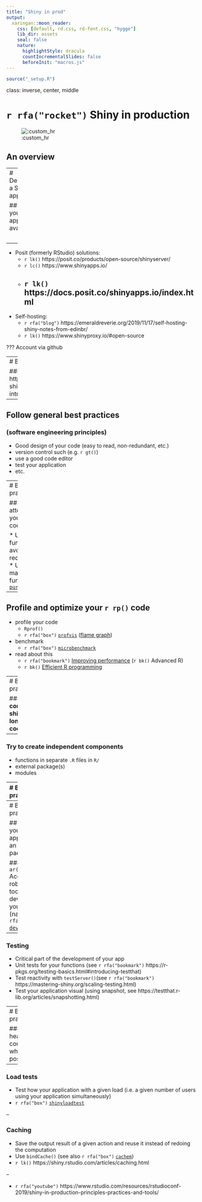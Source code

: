 ```yaml
---
title: "Shiny in prod"
output:
  xaringan::moon_reader:
    css: [default, rd.css, rd-font.css, "hygge"]
    lib_dir: assets
    seal: false
    nature:
      highlightStyle: dracula
      countIncrementalSlides: false
      beforeInit: "macros.js"
---
```


```r
source("_setup.R")
```

class: inverse, center, middle

# `r rfa("rocket")` Shiny in production

![:custom_hr]()

## An overview


---
# Deploying a Shiny app 

## Making your application available 

<br>

--

* Posit (formerly RStudio) solutions:
    * `r lk()` https://posit.co/products/open-source/shinyserver/
    * `r lc()` https://www.shinyapps.io/
    * `r lk()` https://docs.posit.co/shinyapps.io/index.html
--

* Self-hosting:
    - `r rfa("blog")` https://emeraldreverie.org/2019/11/17/self-hosting-shiny-notes-from-edinbr/
    - `r lk()` https://www.shinyproxy.io/#open-source

???
Account via github

---
# Best practices

### `r bk()` https://mastering-shiny.org/scaling-intro.html

--

## Follow general best practices 
### (software engineering principles)

* Good design of your code (easy to read, non-redundant, etc.)
* version control such (e.g. `r gt()`)
* use a good code editor
* test your application
* etc.


---
# Best practices

## Pay attention to your `r rp()` code

* Use functions to avoid redundancy
* Use mapping functions [`purrr`](https://CRAN.R-project.org/package=purrr)

--

## Profile and optimize your `r rp()` code

* profile your code
  * `Rprof()`
  * `r rfa("box")` [`profvis`](https://CRAN.R-project.org/package=profvis) ([flame graph](https://queue.acm.org/detail.cfm?id=2927301))
* benchmark
  * `r rfa("box")` [`microbenchmark`](https://CRAN.R-project.org/package=microbenchmark)
* read about this 
  * `r rfa("bookmark")` [Improving performance](https://adv-r.hadley.nz/perf-improve.html) (`r bk()` Advanced R) 
  * `r bk()` [Efficient R programming](https://csgillespie.github.io/efficientR/)


---
# Best practices

### **More complex shiny longer codebase**

--

### Try to create **independent components**

* functions in separate `.R` files in `R/`
* external package(s)
* modules


---
# Best practices


### Use [modules](https://mastering-shiny.org/scaling-modules.html) 

```R
yourModuleUI <- function(id) {
  ns <- NS(id)
  tagList(...)
}

yourModuleServer <- function(id, geoms, preview, u_details) {
  moduleServer(
    id,
    function(input, output, session) {
      ...
    }
  )
}   
```




---
# Best practices

## Turn your shiny app into an `r rp()` package 

### `r ar()` Access to robust tools to develop your app (namely `r rfa("box")` [`devtools`](https://CRAN.R-project.org/package=devtools))

--

### **Testing**

* Critical part of the development of your app
* Unit tests for your functions (see `r rfa("bookmark")` https://r-pkgs.org/testing-basics.html#introducing-testthat)
* Test reactivity with `testServer()`(see `r rfa("bookmark")` https://mastering-shiny.org/scaling-testing.html)
* Test your application visual (using snapshot, see https://testthat.r-lib.org/articles/snapshotting.html)


---
# Best practices

### Avoid heavy computations when possible

--

### Load tests

  * Test how your application with a given load (i.e. a given number of users using your application simultaneously)
  * `r rfa("box")` [`shinyloadtest`](https://CRAN.R-project.org/package=shinyloadtest)

--

### Caching 

  * Save the output result of a given action and reuse it instead of redoing the computation
  * Use `bindCache()` (see also `r rfa("box")` [`cachem`](https://CRAN.R-project.org/package=cachem))
  * `r lk()` https://shiny.rstudio.com/articles/caching.html


--

* `r rfa("youtube")` https://www.rstudio.com/resources/rstudioconf-2019/shiny-in-production-principles-practices-and-tools/
